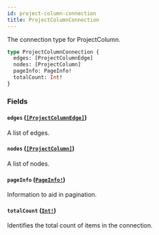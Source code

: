 ```yaml
---
id: project-column-connection
title: ProjectColumnConnection
---
```


The connection type for ProjectColumn.

```graphql
type ProjectColumnConnection {
  edges: [ProjectColumnEdge]
  nodes: [ProjectColumn]
  pageInfo: PageInfo!
  totalCount: Int!
}
```

### Fields

#### `edges` ([`[ProjectColumnEdge]`](/docs/api/objects/project-column-edge))

A list of edges.

#### `nodes` ([`[ProjectColumn]`](/docs/api/objects/project-column))

A list of nodes.

#### `pageInfo` ([`PageInfo!`](/docs/api/objects/page-info))

Information to aid in pagination.

#### `totalCount` ([`Int!`](/docs/api/scalars/int))

Identifies the total count of items in the connection.
